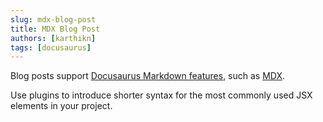 ```yaml
---
slug: mdx-blog-post
title: MDX Blog Post
authors: [karthikn]
tags: [docusaurus]
---
```


Blog posts support [Docusaurus Markdown features](https://docusaurus.io/docs/markdown-features), such as [MDX](https://mdxjs.com/).

<Admonition type="tip" icon="💡" title="Did you know..." >
  <p>
    Use plugins to introduce shorter syntax for the most commonly used JSX
    elements in your project.
  </p>
</Admonition>